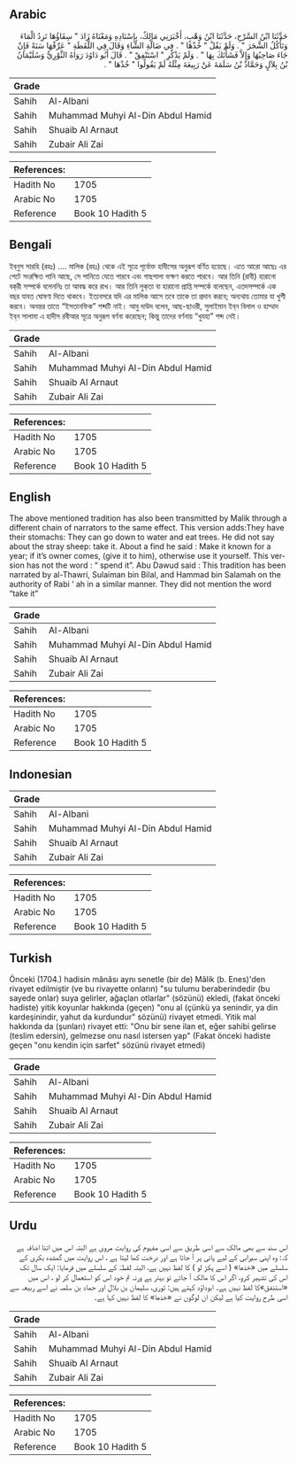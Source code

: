 ## Arabic


<div dir="rtl" lang="ar" style={{fontSize:'larger',backgroundColor:'#f8f9fa',padding:20}}>
حَدَّثَنَا ابْنُ السَّرْحِ، حَدَّثَنَا ابْنُ وَهْبٍ، أَخْبَرَنِي مَالِكٌ، بِإِسْنَادِهِ وَمَعْنَاهُ زَادَ ‏"‏ سِقَاؤُهَا تَرِدُ الْمَاءَ وَتَأْكُلُ الشَّجَرَ ‏"‏ ‏.‏ وَلَمْ يَقُلْ ‏"‏ خُذْهَا ‏"‏ ‏.‏ فِي ضَالَّةِ الشَّاءِ وَقَالَ فِي اللُّقَطَةِ ‏"‏ عَرِّفْهَا سَنَةً فَإِنْ جَاءَ صَاحِبُهَا وَإِلاَّ فَشَأْنَكَ بِهَا ‏"‏ ‏.‏ وَلَمْ يَذْكُرِ ‏"‏ اسْتَنْفِقْ ‏"‏ ‏.‏ قَالَ أَبُو دَاوُدَ رَوَاهُ الثَّوْرِيُّ وَسُلَيْمَانُ بْنُ بِلاَلٍ وَحَمَّادُ بْنُ سَلَمَةَ عَنْ رَبِيعَةَ مِثْلَهُ لَمْ يَقُولُوا ‏"‏ خُذْهَا ‏"‏ ‏.‏
</div>
<div style={{backgroundColor:'#f8f9fa',padding:20, marginBottom: 10}}><table> <thead> <tr> <th>Grade</th> <th></th> </tr> </thead> <tbody> <tr><td>Sahih</td><td>Al-Albani</td></tr><tr><td>Sahih</td><td>Muhammad Muhyi Al-Din Abdul Hamid</td></tr><tr><td>Sahih</td><td>Shuaib Al Arnaut</td></tr><tr><td>Sahih</td><td>Zubair Ali Zai</td></tr></tbody></table><table> <thead> <tr> <th>References:</th> <th></th> </tr> </thead> <tbody><tr><td>Hadith No</td><td>1705</td></tr><tr><td>Arabic No</td><td>1705</td></tr><tr><td>Reference</td><td>Book 10 Hadith 5</td></tr></tbody></table></div>

## Bengali


<div dir="ltr" lang="bn" style={{fontSize:'larger',backgroundColor:'#f8f9fa',padding:20}}>
ইব্‌নুস সারহি (রহঃ) .... মালিক (রহঃ) থেকে এই সূত্রে পূর্বোক্ত হাদীসের অনুরূপ বর্ণিত হয়েছে। এতে আরো আছেঃ এর পেটে সংরক্ষিত পানি আছে, সে পানিতে যেতে পারবে এবং গাছপালা ভক্ষণ করতে পারবে। আর তিনি (রাবী) হারানো বক্‌রী সম্পর্কে বলেননিঃ তা আবদ্ধ করে রাখ। আর তিনি লুক্‌তা বা হারানো প্রাপ্তি সম্পর্কে বলেছেন, এতদসম্পর্কে এক বছর যাবত ঘোষণা দিতে থাকবে। ইত্যবসরে যদি এর মালিক আসে তবে তাকে তা প্রদান করবে; অন্যথায় তোমার যা খুশী করবে। অনন্তর তাতে “ইসতানফিক” শব্দটি নাই। আবু দাউদ বলেন, আছ-ছাওরী, সুলাইমান ইব্‌ন বিলাল ও হাম্মাদ ইব্‌ন সালামা এ হাদীস রবীআর সূত্রে অনুরূপ বর্ণনা করেছেন; কিন্তু তাদের বর্ণনায় “খুযহা” শব্দ নেই।
</div>
<div style={{backgroundColor:'#f8f9fa',padding:20, marginBottom: 10}}><table> <thead> <tr> <th>Grade</th> <th></th> </tr> </thead> <tbody> <tr><td>Sahih</td><td>Al-Albani</td></tr><tr><td>Sahih</td><td>Muhammad Muhyi Al-Din Abdul Hamid</td></tr><tr><td>Sahih</td><td>Shuaib Al Arnaut</td></tr><tr><td>Sahih</td><td>Zubair Ali Zai</td></tr></tbody></table><table> <thead> <tr> <th>References:</th> <th></th> </tr> </thead> <tbody><tr><td>Hadith No</td><td>1705</td></tr><tr><td>Arabic No</td><td>1705</td></tr><tr><td>Reference</td><td>Book 10 Hadith 5</td></tr></tbody></table></div>

## English


<div dir="ltr" lang="en" style={{fontSize:'larger',backgroundColor:'#f8f9fa',padding:20}}>
The above mentioned tradition has also been transmitted by Malik through a different chain of narrators to the same effect. This version adds:They have their stomachs: They can go down to water and eat trees. He did not say about the stray sheep: take it. About a find he said : Make it known for a year; if it’s owner comes, (give it to him), otherwise use it yourself. This version has not the word : “ spend it”. Abu Dawud said : This tradition has been narrated by al-Thawri, Sulaiman bin Bilal, and Hammad bin Salamah on the authority of Rabi ‘ ah in a similar manner. They did not mention the word “take it”
</div>
<div style={{backgroundColor:'#f8f9fa',padding:20, marginBottom: 10}}><table> <thead> <tr> <th>Grade</th> <th></th> </tr> </thead> <tbody> <tr><td>Sahih</td><td>Al-Albani</td></tr><tr><td>Sahih</td><td>Muhammad Muhyi Al-Din Abdul Hamid</td></tr><tr><td>Sahih</td><td>Shuaib Al Arnaut</td></tr><tr><td>Sahih</td><td>Zubair Ali Zai</td></tr></tbody></table><table> <thead> <tr> <th>References:</th> <th></th> </tr> </thead> <tbody><tr><td>Hadith No</td><td>1705</td></tr><tr><td>Arabic No</td><td>1705</td></tr><tr><td>Reference</td><td>Book 10 Hadith 5</td></tr></tbody></table></div>

## Indonesian


<div dir="ltr" lang="id" style={{fontSize:'larger',backgroundColor:'#f8f9fa',padding:20}}>

</div>
<div style={{backgroundColor:'#f8f9fa',padding:20, marginBottom: 10}}><table> <thead> <tr> <th>Grade</th> <th></th> </tr> </thead> <tbody> <tr><td>Sahih</td><td>Al-Albani</td></tr><tr><td>Sahih</td><td>Muhammad Muhyi Al-Din Abdul Hamid</td></tr><tr><td>Sahih</td><td>Shuaib Al Arnaut</td></tr><tr><td>Sahih</td><td>Zubair Ali Zai</td></tr></tbody></table><table> <thead> <tr> <th>References:</th> <th></th> </tr> </thead> <tbody><tr><td>Hadith No</td><td>1705</td></tr><tr><td>Arabic No</td><td>1705</td></tr><tr><td>Reference</td><td>Book 10 Hadith 5</td></tr></tbody></table></div>

## Turkish


<div dir="ltr" lang="tr" style={{fontSize:'larger',backgroundColor:'#f8f9fa',padding:20}}>
Önceki (1704.) hadisin mânâsı aynı senetle (bir de) Mâlik (b. Enes)'den rivayet edilmiştir (ve bu rivayette onların) "su tulumu beraberindedir (bu sayede onlar) suya gelirler, ağaçlan otlarlar" (sözünü) ekledi, (fakat önceki hadiste) yitik koyunlar hakkında (geçen) "onu al (çünkü ya senindir, ya din kardeşinindir, yahut da kurdundur" sözünü) rivayet etmedi. Yitik mal hakkında da (şunları) rivayet etti: "Onu bir sene ilan et, eğer sahibi gelirse (teslim edersin), gelmezse onu nasıl istersen yap" (Fakat önceki hadiste geçen "onu kendin için sarfet" sözünü rivayet etmedi)
</div>
<div style={{backgroundColor:'#f8f9fa',padding:20, marginBottom: 10}}><table> <thead> <tr> <th>Grade</th> <th></th> </tr> </thead> <tbody> <tr><td>Sahih</td><td>Al-Albani</td></tr><tr><td>Sahih</td><td>Muhammad Muhyi Al-Din Abdul Hamid</td></tr><tr><td>Sahih</td><td>Shuaib Al Arnaut</td></tr><tr><td>Sahih</td><td>Zubair Ali Zai</td></tr></tbody></table><table> <thead> <tr> <th>References:</th> <th></th> </tr> </thead> <tbody><tr><td>Hadith No</td><td>1705</td></tr><tr><td>Arabic No</td><td>1705</td></tr><tr><td>Reference</td><td>Book 10 Hadith 5</td></tr></tbody></table></div>

## Urdu


<div dir="rtl" lang="ur" style={{fontSize:'larger',backgroundColor:'#f8f9fa',padding:20}}>
اس سند سے بھی مالک سے اسی طریق سے اسی مفہوم کی روایت مروی ہے البتہ اس میں اتنا اضافہ ہے کہ: وہ اپنی سیرابی کے لیے پانی پر آ جاتا ہے اور درخت کھا لیتا ہے ، اس روایت میں گمشدہ بکری کے سلسلے میں «خذها» ( اسے پکڑ لو ) کا لفظ نہیں ہے، البتہ لقطہٰ کے سلسلے میں فرمایا: ایک سال تک اس کی تشہیر کرو، اگر اس کا مالک آ جائے تو بہتر ہے ورنہ تم خود اس کو استعمال کر لو ، اس میں «استنفق»کا لفظ نہیں ہے۔ ابوداؤد کہتے ہیں: ثوری، سلیمان بن بلال اور حماد بن سلمہ نے اسے ربیعہ سے اسی طرح روایت کیا ہے لیکن ان لوگوں نے «خذها» کا لفظ نہیں کہا ہے۔
</div>
<div style={{backgroundColor:'#f8f9fa',padding:20, marginBottom: 10}}><table> <thead> <tr> <th>Grade</th> <th></th> </tr> </thead> <tbody> <tr><td>Sahih</td><td>Al-Albani</td></tr><tr><td>Sahih</td><td>Muhammad Muhyi Al-Din Abdul Hamid</td></tr><tr><td>Sahih</td><td>Shuaib Al Arnaut</td></tr><tr><td>Sahih</td><td>Zubair Ali Zai</td></tr></tbody></table><table> <thead> <tr> <th>References:</th> <th></th> </tr> </thead> <tbody><tr><td>Hadith No</td><td>1705</td></tr><tr><td>Arabic No</td><td>1705</td></tr><tr><td>Reference</td><td>Book 10 Hadith 5</td></tr></tbody></table></div>
